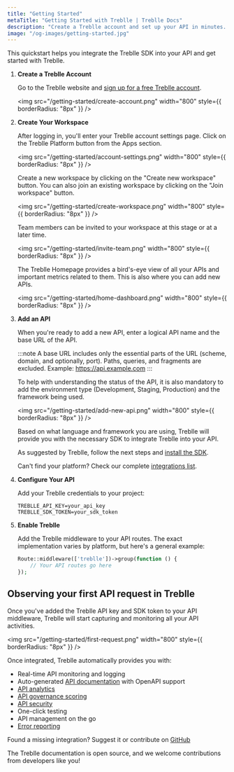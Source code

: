 ```yaml
---
title: "Getting Started"
metaTitle: "Getting Started with Treblle | Treblle Docs"
description: "Create a Treblle account and set up your API in minutes. Gain real-time insights, auto-generated docs, security scoring, and more. Start improving your APIs today!"
image: "/og-images/getting-started.jpg"
---
```



This quickstart helps you integrate the Treblle SDK into your API and get started with Treblle.

<Steps>

1.  **Create a Treblle Account**

    Go to the Treblle website and [sign up for a free Treblle account](https://treblle.com/).

    <img
     src="/getting-started/create-account.png"
     width="800"
     style={{ borderRadius: "8px" }}
    />

2.  **Create Your Workspace**

    After logging in, you'll enter your Treblle account settings page. Click on the Treblle Platform button from the Apps section.

    <img
     src="/getting-started/account-settings.png"
     width="800"
     style={{ borderRadius: "8px" }}
    />

    Create a new workspace by clicking on the "Create new workspace" button. You can also join an existing workspace by clicking on the "Join workspace" button.

    <img
     src="/getting-started/create-workspace.png"
     width="800"
     style={{ borderRadius: "8px" }}
    />

    Team members can be invited to your workspace at this stage or at a later time.

    <img
     src="/getting-started/invite-team.png"
     width="800"
     style={{ borderRadius: "8px" }}
    />

    The Treblle Homepage provides a bird's-eye view of all your APIs and important metrics related to them. This is also where you can add new APIs.

    <img
     src="/getting-started/home-dashboard.png"
     width="800"
     style={{ borderRadius: "8px" }}
    />

3.  **Add an API**

    When you're ready to add a new API, enter a logical API name and the base URL of the API.

    :::note
    A base URL includes only the essential parts of the URL (scheme, domain, and optionally, port). Paths, queries, and fragments are excluded.
    Example: https://api.example.com
    :::

    To help with understanding the status of the API, it is also mandatory to add the environment type (Development, Staging, Production) and the framework being used.

    <img
     src="/getting-started/add-new-api.png"
     width="800"
     style={{ borderRadius: "8px" }}
    />

    Based on what language and framework you are using, Treblle will provide you with the necessary SDK to integrate Treblle into your API.

    As suggested by Treblle, follow the next steps and [install the SDK](https://github.com/Treblle?view_as=public#available-sdks).

    Can't find your platform? Check our complete [integrations list](/integrations/).

4.  **Configure Your API**

    Add your Treblle credentials to your project:

    ```env
    TREBLLE_API_KEY=your_api_key
    TREBLLE_SDK_TOKEN=your_sdk_token
    ```

5.  **Enable Treblle**

    Add the Treblle middleware to your API routes. The exact implementation varies by platform, but here's a general example:

    ```php
    Route::middleware(['treblle'])->group(function () {
        // Your API routes go here
    });
    ```

</Steps>

## Observing your first API request in Treblle

Once you've added the Treblle API key and SDK token to your API middleware, Treblle will start capturing and monitoring all your API activities.

<img
    src="/getting-started/first-request.png"
    width="800"
    style={{ borderRadius: "8px" }}
/>


Once integrated, Treblle automatically provides you with:

- Real-time API monitoring and logging
- Auto-generated [API documentation](/treblle/api-documentation/) with OpenAPI support
- [API analytics](/treblle/api-analytics/)
- [API governance scoring](/treblle/api-governance/)
- [API security](/treblle/api-security/)
- One-click testing
- API management on the go
- [Error reporting](/treblle/problems/)

Found a missing integration? Suggest it or contribute on [GitHub](https://github.com/Treblle)

The Treblle documentation is open source, and we welcome contributions from developers like you!